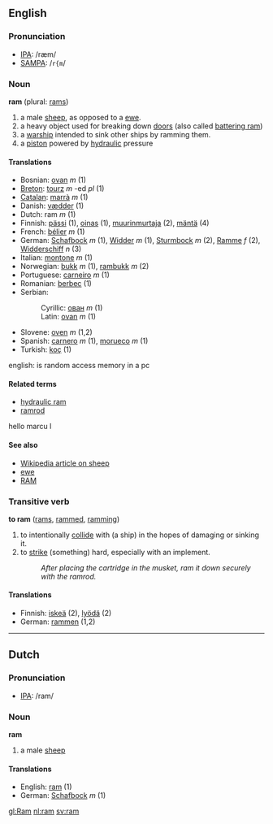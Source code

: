 ==English==
=== Pronunciation ===
*[[w:IPA|IPA]]: /ræm/
*[[w:SAMPA|SAMPA]]: /<tt>r{m</tt>/

=== Noun ===

'''ram''' (plural: [[rams]])
# a male [[sheep]], as opposed to a [[ewe]].
# a heavy object used for breaking down [[door]]s (also called [[battering ram]])
# a [[warship]] intended to sink other ships by ramming them.
# a [[piston]] powered by [[hydraulic]] pressure

====Translations====
*Bosnian: [[ovan]] ''m'' (1)
*[[Breton]]: [[tourz]] ''m'' -ed ''pl'' (1)
*[[Catalan]]: [[marrà]] ''m'' (1)
*Danish: [[vædder]] (1)
*Dutch: ram ''m'' (1)
*Finnish: [[pässi]] (1), [[oinas]] (1), [[muurinmurtaja]] (2), [[mäntä]] (4)
*French: [[bélier]] ''m'' (1)
*German: [[Schafbock]] ''m'' (1), [[Widder]] ''m'' (1), [[Sturmbock]] ''m'' (2), [[Ramme]] ''f'' (2), [[Widderschiff]] ''n'' (3)
*Italian: [[montone]] ''m'' (1)
*Norwegian: [[bukk]] ''m'' (1), [[rambukk]] ''m'' (2)
*Portuguese: [[carneiro]] ''m'' (1)
*Romanian: [[berbec]] (1)
*Serbian:
*:Cyrillic: [[ован]] ''m'' (1)
*:Latin: [[ovan]] ''m'' (1)
*Slovene: [[oven]] ''m'' (1,2)
*Spanish: [[carnero]] ''m'' (1), [[morueco]] ''m'' (1)
*Turkish: [[koç]] (1)
english: is random access memory in a pc

====Related terms====
*[[hydraulic ram]]
*[[ramrod]]
hello marcu l

====See also====
*[[w:sheep|Wikipedia article on sheep]]
*[[ewe]]
*[[RAM]]

=== Transitive verb ===
'''to ram''' ([[rams]], [[rammed]], [[ramming]])
# to intentionally [[collide]] with (a ship) in the hopes of damaging or sinking it.
# to [[strike]] (something) hard, especially with an implement.
#: ''After placing the cartridge in the musket, ram it down securely with the ramrod.''

====Translations====
*Finnish: [[iskeä]] (2), [[lyödä]] (2)
*German: [[rammen]] (1,2)
----
==Dutch==
=== Pronunciation ===
*[[w:IPA|IPA]]: /ram/

=== Noun ===
'''ram'''
# a male [[sheep]]
====Translations====
*English: [[ram]] (1)
*German: [[Schafbock]] ''m'' (1)

[[gl:Ram]]
[[nl:ram]]
[[sv:ram]]